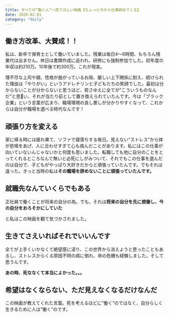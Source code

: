 ```yaml
---
title: すべての”働く人”へ見てほしい映画【ちょっと今から仕事辞めてくる】
date: 2020-02-01
category: "daily"
---
```


## 働き方改革、大賛成！！

私は、新卒で保育士として働いていました。残業は毎日4〜6時間、もちろん残業代は出ません。休日は書類作成に追われ、研修にも強制参加でした。初年度の年収は約210万。10年後で約300万。これが現実。<br/>

理不尽な上司や親、性格が曲がっているお局、厳しい上下関係に耐え、続けられた理由は「やりがい」というアドレナリンと子どもたちの笑顔でした。最初は分からないことが分からないと思うほど、若さゆえに全てが”こういうものなんだ”と思い、それが当たり前として置き換えられていたんです。今は「ブラック企業」という言葉が広まり、職場環境の良し悪しが分かりやすくなって、これからは自分が職場を選べる時代なんです！

## 頑張り方を変える

家に帰る時には疲れ果て、ソファで寝落ちする毎日。見えない”ストレス”から体が悲鳴をあげ、人に合わせすぎて心も病んだことがあります。私にはこの仕事が向いていないんじゃないかと何度も思いました。転職しても他に自分のことをとってくれるところなんて無いと必死にしがみついて、それでもこの仕事を選んだのは自分で、子どもがやっぱり大好きだからと頑張っていたんです。でもそれは違った。きっと当時の私は<span style="font-weight:bold">その職場を辞めないことに頑張っていたんです。</span>

## 就職先なんていくらでもある

正社員で働くことが将来の自分の為。でも、それは<strong>将来の自分を先に想像し、今の自分をおろそかにしていた</strong>

と私はこの映画を観て気づかされました。

## 生きてさえいればそれでいいんです

全てが上手くいかなくて絶望感に浸り、この世界から消えようと思ったこともあるし、ストレスからくる原因不明の病に倒れ、命の危機も経験しました。そして思うんです。

<strong>あの時、死ななくて本当によかった。。。</strong>

## 希望はなくならない、ただ見えなくなるだけなんだ

この映画が教えてくれた言葉。死を考えるほどに”働く”のではなく、自分らしく生きるために人は”働く”のです。




